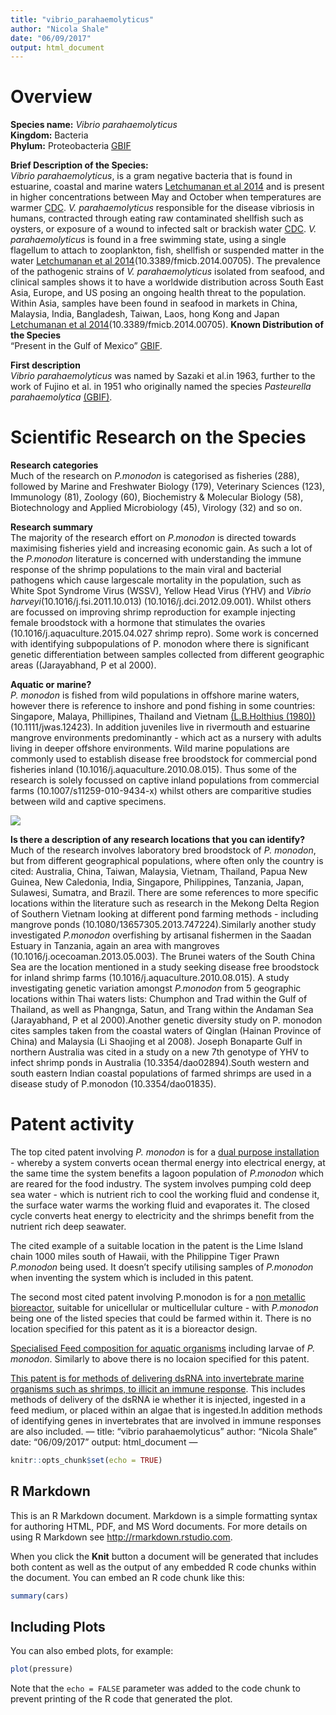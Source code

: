 ```yaml
---
title: "vibrio_parahaemolyticus"
author: "Nicola Shale"
date: "06/09/2017"
output: html_document
---
```


# Overview

**Species name:** *Vibrio parahaemolyticus*  
**Kingdom:** Bacteria   
**Phylum:** Proteobacteria [GBIF](https://www.gbif.org/species/5427673)
  
**Brief Description of the Species:**  
*Vibrio parahaemolyticus*, is a gram negative bacteria that is found in estuarine, coastal and marine waters [Letchumanan et al 2014](https://www.ncbi.nlm.nih.gov/pmc/articles/PMC4263241/) and is present in higher concentrations between May and October when temperatures are warmer [CDC](https://www.cdc.gov/vibrio/faq.html). *V. parahaemolyticus* responsible for the disease vibriosis in humans, contracted through eating raw contaminated shellfish such as oysters, or exposure of a wound to infected salt or brackish water [CDC](https://www.cdc.gov/vibrio/faq.html).
*V. parahaemolyticus* is found in a free swimming state, using a single flagellum to attach to zooplankton, fish, shellfish or suspended matter in the water [Letchumanan et al 2014](https://www.ncbi.nlm.nih.gov/pmc/articles/PMC4263241/)(10.3389/fmicb.2014.00705).
  The prevalence of the pathogenic strains of *V. parahaemolyticus* isolated from seafood, and clinical samples shows it to have a worldwide distribution across South East Asia, Europe, and US posing an ongoing health threat to the population. Within Asia, samples have been found in seafood in markets in China, Malaysia, India, Bangladesh, Taiwan, Laos, hong Kong and Japan [Letchumanan et al 2014](https://www.ncbi.nlm.nih.gov/pmc/articles/PMC4263241/)(10.3389/fmicb.2014.00705).
**Known Distribution of the Species**  
"Present in the Gulf of Mexico" [GBIF](http://www.gbif.org/species/5427673).  
  
**First description**  
*Vibrio parahaemolyticus* was named by Sazaki et al.in 1963, further to the work of Fujino et al. in 1951 who originally named the species *Pasteurella parahaemolytica*  [(GBIF)](https://www.gbif.org/species/5427673).  
  
# Scientific Research on the Species  
  
**Research categories**  
Much of the research on *P.monodon* is categorised as fisheries (288), followed by Marine and Freshwater Biology (179), Veterinary Sciences (123), Immunology (81), Zoology (60), Biochemistry & Molecular Biology (58), Biotechnology and Applied Microbiology (45), Virology (32) and so on.  
  
**Research summary**  
The majority of the research effort on *P.monodon* is directed towards maximising fisheries yield and increasing economic gain. As such a lot of the *P.monodon* literature is concerned with understanding the immune response of the shrimp populations to the main viral and bacterial pathogens which cause largescale mortality in the population, such as White Spot Syndrome Virus (WSSV), Yellow Head Virus (YHV) and *Vibrio harveyi*(10.1016/j.fsi.2011.10.013) (10.1016/j.dci.2012.09.001). Whilst others are focussed on improving shrimp reproduction for example injecting female broodstock with a hormone that stimulates the ovaries (10.1016/j.aquaculture.2015.04.027 shrimp repro). Some work is concerned with identifying subpopulations of P. monodon where there is significant genetic differentiation between samples collected from different geographic areas ((Jarayabhand, P et al 2000).  
  
**Aquatic or marine?**  
*P. monodon* is fished from wild populations in offshore marine waters, however there is reference to inshore and pond fishing in some countries: Singapore, Malaya, Phillipines, Thailand and Vietnam [(L.B.Holthius (1980))](http://www.fao.org/fishery/species/3405/en) (10.1111/jwas.12423). In addition juveniles live in rivermouth and estuarine mangrove environments predominantly - which act as a nursery with adults living in deeper offshore environments. Wild marine populations are commonly used to establish disease free broodstock for commercial pond fisheries inland (10.1016/j.aquaculture.2010.08.015). Thus some of the research is solely focussed on captive inland populations from commercial farms (10.1007/s11259-010-9434-x) whilst others are comparitive studies between wild and captive specimens.  
  
![](/Users/NicolaShale/Documents/GitHub/asean_marine/Nicky's summaries/images/country tends p_mondonpng.png)
  
**Is there a description of any research locations that you can identify?**  
Much of the research involves laboratory bred broodstock of *P. monodon*, but from different geographical populations, where often only the country is cited: Australia, China, Taiwan, Malaysia, Vietnam, Thailand, Papua New Guinea, New Caledonia, India, Singapore, Philippines, Tanzania, Japan, Sulawesi, Sumatra, and Brazil. There are some references to more specific locations within the literature such as research in the Mekong Delta Region of Southern Vietnam looking at different pond farming methods - including mangrove ponds (10.1080/13657305.2013.747224).Similarly another study investigated *P.monodon* overfishing by artisanal fishermen in the Saadan Estuary in Tanzania, again an area with mangroves (10.1016/j.ocecoaman.2013.05.003). The Brunei waters of the South China Sea are the location mentioned in a study seeking disease free broodstock for inland shrimp farms (10.1016/j.aquaculture.2010.08.015). A study investigating genetic variation amongst *P.monodon* from 5 geographic locations within Thai waters lists: Chumphon and Trad within the Gulf of Thailand, as well as Phangnga, Satun, and Trang within the Andaman Sea (Jarayabhand, P et al 2000).Another genetic diversity study on P. monodon cites samples taken from the coastal waters of Qinglan (Hainan Province of China) and Malaysia (Li Shaojing et al 2008). Joseph Bonaparte Gulf in northern Australia was cited in a study on a new 7th genotype of YHV to infect shrimp ponds in Australia (10.3354/dao02894).South western and south eastern Indian coastal populations of farmed shrimps are used in a disease study of P.monodon (10.3354/dao01835).  
  
# Patent activity
  
The top cited patent involving *P. monodon* is for a [dual purpose installation](https://www.lens.org/lens/patent/US_4055145_A) - whereby a system converts ocean thermal energy into electrical energy, at the same time the system benefits a lagoon population of *P.monodon* which are reared for the food industry. The system involves pumping cold deep sea water - which is nutrient rich to cool the working fluid and condense it, the surface water warms the working fluid and evaporates it. The closed cycle converts heat energy to electricity and the shrimps benefit from the nutrient rich deep seawater.  
  
The cited example of a suitable location in the patent is the Lime Island chain 1000 miles south of Hawaii, with the Philippine Tiger Prawn *P.monodon* being used. It doesn't specify utilising samples of *P.monodon* when inventing the system which is included in this patent. 
  
The second most cited patent involving P.monodon is for a [non metallic bioreactor](https://www.lens.org/lens/patent/US_6571735_B1), suitable for unicellular or multicellular culture - with *P.monodon* being one of the listed species that could be farmed within it. There is no location specified for this patent as it is a bioreactor design.
  
[Specialised Feed composition for aquatic organisms](https://www.lens.org/lens/patent/WO_2008_084074_A2) including larvae of *P. monodon*. Similarly to above there is no locaion specified for this patent.
  
[This patent is for methods of delivering dsRNA into invertebrate marine organisms such as shrimps, to illicit an immune response](https://www.lens.org/lens/patent/US_2005_0080032_A1). This includes methods of delivery of the dsRNA ie whether it is injected, ingested in a feed medium, or placed within an algae that is ingested.In addition methods of identifying genes in invertebrates that are involved in immune responses are also included.  ---
title: "vibrio parahaemolyticus"
author: "Nicola Shale"
date: "06/09/2017"
output: html_document
---

```r
knitr::opts_chunk$set(echo = TRUE)
```

## R Markdown

This is an R Markdown document. Markdown is a simple formatting syntax for authoring HTML, PDF, and MS Word documents. For more details on using R Markdown see <http://rmarkdown.rstudio.com>.

When you click the **Knit** button a document will be generated that includes both content as well as the output of any embedded R code chunks within the document. You can embed an R code chunk like this:

```r
summary(cars)
```

## Including Plots

You can also embed plots, for example:

```r
plot(pressure)
```

Note that the `echo = FALSE` parameter was added to the code chunk to prevent printing of the R code that generated the plot.
